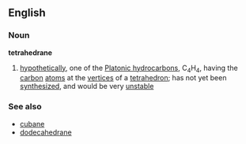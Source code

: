 ==English==
===Noun===
{{wikipedia}}
'''tetrahedrane'''
#{{chemistry}} [[hypothetically]], one of the [[Platonic hydrocarbon]]s, C<sub>4</sub>H<sub>4</sub>, having the [[carbon]] [[atom]]s at the [[vertices]] of a [[tetrahedron]]; has not yet been [[synthesize]]d, and would be very [[unstable]]
===See also===
*[[cubane]]
*[[dodecahedrane]]